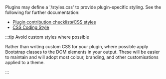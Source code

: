 <!-- markdownlint-disable first-line-heading -->
Plugins may define a '/styles.css' to provide plugin-specific styling. See the following for further documentation:

- [Plugin contribution checklist#CSS styles](/general/community/plugincontribution/checklist#css-styles)
- [CSS Coding Style](https://docs.moodle.org/dev/CSS_Coding_Style)

:::tip Avoid custom styles where possible

Rather than writing custom CSS for your plugin, where possible apply Bootstrap classes to the DOM elements in your output. These will be easier to maintain and will adopt most colour, branding, and other customisations applied to a theme.

:::
